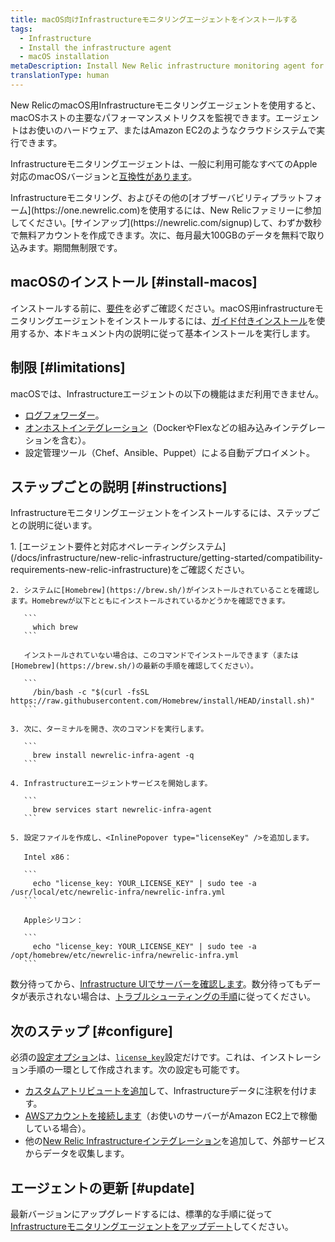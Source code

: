 ```yaml
---
title: macOS向けInfrastructureモニタリングエージェントをインストールする
tags:
  - Infrastructure
  - Install the infrastructure agent
  - macOS installation
metaDescription: Install New Relic infrastructure monitoring agent for macOS using Homebrew.
translationType: human
---
```


New RelicのmacOS用Infrastructureモニタリングエージェントを使用すると、macOSホストの主要なパフォーマンスメトリクスを監視できます。エージェントはお使いのハードウェア、またはAmazon EC2のようなクラウドシステムで実行できます。

Infrastructureモニタリングエージェントは、一般に利用可能なすべてのApple対応のmacOSバージョンと[互換性があります](/docs/infrastructure/install-infrastructure-agent/get-started/requirements-infrastructure-agent)。

<Callout variant="tip">
  Infrastructureモニタリング、およびその他の[オブザーバビリティプラットフォーム](https://one.newrelic.com)を使用するには、New Relicファミリーに参加してください。[サインアップ](https://newrelic.com/signup)して、わずか数秒で無料アカウントを作成できます。次に、毎月最大100GBのデータを無料で取り込みます。期間無制限です。
</Callout>

## macOSのインストール [#install-macos]

インストールする前に、[要件](/docs/infrastructure/new-relic-infrastructure/getting-started/compatibility-requirements-new-relic-infrastructurets)を必ずご確認ください。macOS用infrastructureモニタリングエージェントをインストールするには、[ガイド付きインストール](/docs/full-stack-observability/observe-everything/get-started/new-relic-guided-install-overview/)を使用するか、本ドキュメント内の説明に従って基本インストールを実行します。

## 制限 [#limitations]

macOSでは、Infrastructureエージェントの以下の機能はまだ利用できません。

* [ログフォワーダー](/docs/logs/enable-log-management-new-relic/enable-log-monitoring-new-relic/forward-your-logs-using-infrastructure-agent/)。
* [オンホストインテグレーション](/docs/integrations/host-integrations/get-started/introduction-host-integrations/)（DockerやFlexなどの組み込みインテグレーションを含む）。
* 設定管理ツール（Chef、Ansible、Puppet）による自動デプロイメント。

## ステップごとの説明 [#instructions]

Infrastructureモニタリングエージェントをインストールするには、ステップごとの説明に従います。

<CollapserGroup>
  <Collapser
    id="homebrew-install"
    title="Homebrewのインストール"
  >
    1. [エージェント要件と対応オペレーティングシステム](/docs/infrastructure/new-relic-infrastructure/getting-started/compatibility-requirements-new-relic-infrastructure)をご確認ください。

    2. システムに[Homebrew](https://brew.sh/)がインストールされていることを確認します。Homebrewが以下とともにインストールされているかどうかを確認できます。

       ```
         which brew
       ```

       インストールされていない場合は、このコマンドでインストールできます（または[Homebrew](https://brew.sh/)の最新の手順を確認してください）。

       ```
         /bin/bash -c "$(curl -fsSL https://raw.githubusercontent.com/Homebrew/install/HEAD/install.sh)"
       ```

    3. 次に、ターミナルを開き、次のコマンドを実行します。

       ```
         brew install newrelic-infra-agent -q
       ```

    4. Infrastructureエージェントサービスを開始します。

       ```
         brew services start newrelic-infra-agent
       ```

    5. 設定ファイルを作成し、<InlinePopover type="licenseKey" />を追加します。

       Intel x86：

       ```
         echo "license_key: YOUR_LICENSE_KEY" | sudo tee -a /usr/local/etc/newrelic-infra/newrelic-infra.yml
       ```

       Appleシリコン：

       ```
         echo "license_key: YOUR_LICENSE_KEY" | sudo tee -a /opt/homebrew/etc/newrelic-infra/newrelic-infra.yml
       ```
  </Collapser>
</CollapserGroup>

数分待ってから、[Infrastructure UIでサーバーを確認します](/docs/infrastructure/new-relic-infrastructure/infrastructure-ui-pages/infrastructure-compute-page-measure-resource-usage)。数分待ってもデータが表示されない場合は、[トラブルシューティングの手順](/docs/infrastructure/new-relic-infrastructure/troubleshooting/no-data-appears-infrastructure)に従ってください。

<InstallFeedback/>

## 次のステップ [#configure]

必須の[設定オプション](/docs/infrastructure/install-configure-infrastructure/configuration/configure-infrastructure-agent)は、[`license_key`](/docs/Infrastructure-configure-your-agent#conf-license_key)設定だけです。これは、インストレーション手順の一環として作成されます。次の設定も可能です。

* [カスタムアトリビュートを追加](/docs/Infrastructure-configure-your-agent#conf-custom_attributes)して、Infrastructureデータに注釈を付けます。
* [AWSアカウントを接続します](/docs/infrastructure-amazon-aws-ec2-integration#connect)（お使いのサーバーがAmazon EC2上で稼働している場合）。
* 他の[New Relic Infrastructureインテグレーション](/docs/infrastructure/integrations-getting-started/getting-started/introduction-infrastructure-integrations)を追加して、外部サービスからデータを収集します。

## エージェントの更新 [#update]

最新バージョンにアップグレードするには、標準的な手順に従って[Infrastructureモニタリングエージェントをアップデート](/docs/infrastructure/new-relic-infrastructure/installation/update-infrastructure-agent)してください。